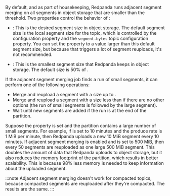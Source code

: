 
By default, and as part of housekeeping, Redpanda runs adjacent segment merging on all segments in object storage that are smaller than the threshold. Two properties control the behavior of <ClusterProperty name="cloud_storage_enable_segment_merging" frontmatter={props.frontmatter}/>:

- <ClusterProperty name="cloud_storage_segment_size_target" frontmatter={props.frontmatter}/>: This is the desired segment size in object storage. The default segment size is the local segment size for the topic, which is controlled by the <TunableClusterProperty name="log_segment_size" frontmatter={props.frontmatter}/> configuration property and the `segment.bytes` topic configuration property. You can set the <ClusterProperty name="cloud_storage_segment_size_target" frontmatter={props.frontmatter}/> property to a value larger than this default segment size, but because that triggers a lot of segment reuploads, it's not recommended. 
  
- <ClusterProperty name="cloud_storage_segment_size_min" frontmatter={props.frontmatter}/>: This is the smallest segment size that Redpanda keeps in object storage. The default size is 50% of <TunableClusterProperty name="log_segment_size" frontmatter={props.frontmatter}/>.

If the adjacent segment merging job finds a run of small segments, it can perform one of the following operations:

- Merge and reupload a segment with a size up to <ClusterProperty name="cloud_storage_segment_size_target" frontmatter={props.frontmatter}/>.
- Merge and reupload a segment with a size less than <ClusterProperty name="cloud_storage_segment_size_min" frontmatter={props.frontmatter}/> if there are no other options (the run of small segments is followed by the large segment).
- Wait until new segments are added if the run is at the end of the partition.

Suppose the <ClusterProperty name="cloud_storage_segment_max_upload_interval_ms" frontmatter={props.frontmatter}/> property is set and the partition contains a large number of small segments. For example, if <ClusterProperty name="cloud_storage_segment_max_upload_interval_ms" frontmatter={props.frontmatter}/> is set to 10 minutes and the produce rate is 1 MiB per minute, then Redpanda uploads a new 10 MiB segment every 10 minutes. If adjacent segment merging is enabled and <ClusterProperty name="cloud_storage_segment_size_target" frontmatter={props.frontmatter}/> is set to 500 MiB, then every 50 segments are reuploaded as one large 500 MiB segment. This doubles the amount of data that Redpanda uploads to object storage, but it also reduces the memory footprint of the partition, which results in better scalability. This is because 98% less memory is needed to keep information about the uploaded segment.

:::note 
Adjacent segment merging doesn't work for compacted topics, because compacted segments are reuploaded after they're compacted. The results are the same.
:::